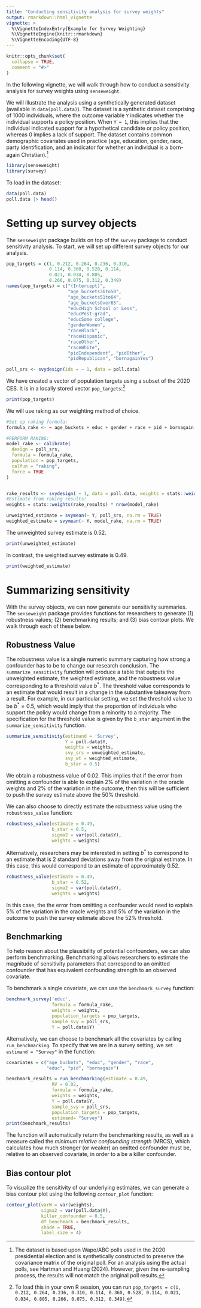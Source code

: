 ```yaml
---
title: "Conducting sensitivity analysis for survey weights"
output: rmarkdown::html_vignette
vignette: >
  %\VignetteIndexEntry{Example for Survey Weighting}
  %\VignetteEngine{knitr::rmarkdown}
  %\VignetteEncoding{UTF-8}
---
```


```r
knitr::opts_chunk$set(
  collapse = TRUE,
  comment = "#>"
)
```

In the following vignette, we will walk through how to conduct a sensitivity analysis for survey weights using `senseweight`. 

We will illustrate the analysis using a synthetically generated dataset (available in `data(poll.data)`). The dataset is a synthetic dataset comprising of 1000 individuals, where the outcome variable `Y` indicates whether the individual supports a policy position. When `Y = 1`, this implies that the individual indicated support for a hypothetical candidate or policy position, whereas 0 implies a lack of support. The dataset contains common demographic covariates used in practice (age, education, gender, race, party identification, and an indicator for whether an individual is a born-again Christian).^[The dataset is based upon Wapo/ABC polls used in the 2020 presidential election and is synthetically constructed to preserve the covariance matrix of the original poll. For an analysis using the actual polls, see Hartman and Huang (2024). However, given the re-sampling process, the results will not match the original poll results.]

```r
library(senseweight)
library(survey)
```

To load in the dataset: 

```r
data(poll.data)
poll.data |> head()
```

# Setting up survey objects 
The `senseweight` package builds on top of the `survey` package to conduct sensitivity analysis. To start, we will set up different survey objects for our analysis. 

```r
pop_targets = c(1, 0.212, 0.264, 0.236, 0.310, 
                0.114, 0.360, 0.528, 0.114, 
                0.021, 0.034, 0.805, 
                0.266, 0.075, 0.312, 0.349)
names(pop_targets) = c("(Intercept)",
                       "age_buckets36to50",
                       "age_buckets51to64",
                       "age_bucketsOver65",
                       "educHigh School or Less",
                       "educPost-grad",
                       "educSome college",
                       "genderWomen", 
                       "raceBlack",
                       "raceHispanic",
                       "raceOther",
                       "raceWhite", 
                       "pidIndependent", "pidOther", 
                       "pidRepublican", "bornagainYes")
```

```r
poll_srs <- svydesign(ids = ~ 1, data = poll.data)
```

We have created a vector of population targets using a subset of the 2020 CES. It is in a locally stored vector `pop_targets`:^[To load this in your own R session, you can run `pop_targets = c(1, 0.212, 0.264, 0.236, 0.310, 0.114, 0.360, 0.528, 0.114, 0.021, 0.034, 0.805, 0.266, 0.075, 0.312, 0.349)`.] 
```r
print(pop_targets)
```

We will use raking as our weighting method of choice. 
```r
#Set up raking formula:
formula_rake <- ~ age_buckets + educ + gender + race + pid + bornagain

#PERFORM RAKING:
model_rake <- calibrate(
  design = poll_srs,
  formula = formula_rake,
  population = pop_targets,
  calfun = "raking",
  force = TRUE
)


rake_results <- svydesign( ~ 1, data = poll.data, weights = stats::weights(model_rake))
#Estimate from raking results:
weights = stats::weights(rake_results) * nrow(model_rake)

unweighted_estimate = svymean(~ Y, poll_srs, na.rm = TRUE)
weighted_estimate = svymean(~ Y, model_rake, na.rm = TRUE)
```

The unweighted survey estimate is 0.52. 
```r
print(unweighted_estimate)
```

In contrast, the weighted survey estimate is 0.49. 
```r
print(weighted_estimate)
```

# Summarizing sensitivity 

With the survey objects, we can now generate our sensitivity summaries. The `senseweight` package provides functions for researchers to generate (1) robustness values; (2) benchmarking results; and (3) bias contour plots. We walk through each of these below.

## Robustness Value
The robustness value is a single numeric summary capturing how strong a confounder has to be to change our research conclusion.
The `summarize_sensitivity` function will produce a table that outputs the unweighted estimate, the weighted estimate, and the robustness value corresponding to a threshold value $b^*$. The threshold value corresponds to an estimate that would result in a change in the substantive takeaway from a result. For example, in our particular setting, we set the threshold value to be $b^* = 0.5$, which would imply that the proportion of individuals who support the policy would change from a minority to a majority. The specification for the threshold value is given by the `b_star` argument in the `summarize_sensitivity` function.

```r
summarize_sensitivity(estimand = 'Survey',
                      Y = poll.data$Y,
                      weights = weights,
                      svy_srs = unweighted_estimate, 
                      svy_wt = weighted_estimate,
                      b_star = 0.5)

```

We obtain a robustness value of 0.02. This implies that if the error from omitting a confounder is able to explain 2% of the variation in the oracle weights and 2% of the variation in the outcome, then this will be sufficient to push the survey estimate above the 50% threshold.

We can also choose to directly estimate the robustness value using the `robustness_value` function: 
```r
robustness_value(estimate = 0.49, 
                 b_star = 0.5,
                 sigma2 = var(poll.data$Y), 
                 weights = weights)
```

Alternatively, researchers may be interested in setting $b^*$ to correspond to an estimate that is 2 standard deviations away from the original estimate. In this case, this would correspond to an estimate of approximately 0.52. 
```r
robustness_value(estimate = 0.49, 
                 b_star = 0.52,
                 sigma2 = var(poll.data$Y), 
                 weights = weights)
```

In this case, the the error from omitting a confounder would need to explain 5% of the variation in the oracle weights and 5% of the variation in the outcome to push the survey estimate above the 52% threshold.

## Benchmarking 

To help reason about the plausibility of potential confounders, we can also perform benchmarking. Benchmarking allows researchers to estimate the magnitude of sensitivity parameters that correspond to an omitted confounder that has equivalent confounding strength to an observed covariate. 

To benchmark a single covariate, we can use the `benchmark_survey` function: 

```r
benchmark_survey('educ', 
                 formula = formula_rake,
                 weights = weights,
                 population_targets = pop_targets,
                 sample_svy = poll_srs,
                 Y = poll.data$Y)
```

Alternatively, we can choose to benchmark all the covariates by calling `run_benchmarking`. To specify that we are in a survey setting, we set `estimand = "Survey"` in the function:
```r
covariates = c("age_buckets", "educ", "gender", "race",
               "educ", "pid", "bornagain")

benchmark_results = run_benchmarking(estimate = 0.49,
                 RV = 0.02,
                 formula = formula_rake,
                 weights = weights,
                 Y = poll.data$Y,
                 sample_svy = poll_srs,
                 population_targets = pop_targets,
                 estimand= "Survey")
print(benchmark_results)

```

The function will automatically return the benchmarking results, as well as a measure called the _minimum relative confounding strength_ (MRCS), which calculates how much stronger (or weaker) an omitted confounder must be, relative to an observed covariate, in order to a be a killer confounder. 

## Bias contour plot

To visualize the sensitivity of our underlying estimates, we can generate a bias contour plot using the following `contour_plot` function: 

```r
contour_plot(varW = var(weights), 
             sigma2 = var(poll.data$Y),
             killer_confounder = 0.5, 
             df_benchmark = benchmark_results,
             shade = TRUE, 
             label_size = 4)
```